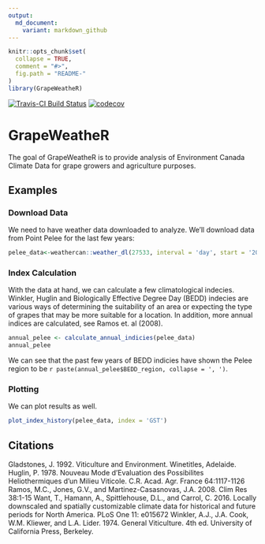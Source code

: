 ```yaml
---
output:
  md_document:
    variant: markdown_github
---
```


<!-- README.md is generated from README.Rmd. Please edit that file -->

```r
knitr::opts_chunk$set(
  collapse = TRUE,
  comment = "#>",
  fig.path = "README-"
)
library(GrapeWeatheR)
```

[![Travis-CI Build Status](https://travis-ci.org/pbulsink/GrapeWeatheR.svg?branch=master)](https://travis-ci.org/pbulsink/GrapeWeatheR)
[![codecov](https://codecov.io/gh/pbulsink/GrapeWeatheR/branch/master/graph/badge.svg)](https://codecov.io/gh/pbulsink/GrapeWeatheR)

# GrapeWeatheR

The goal of GrapeWeatheR is to provide analysis of Environment Canada Climate Data for grape growers and agriculture purposes.

## Examples

### Download Data
We need to have weather data downloaded to analyze. We'll download data from Point Pelee for the last few years:

```r
pelee_data<-weathercan::weather_dl(27533, interval = 'day', start = '2011-01-01', end = '2017-12-31')
```

### Index Calculation
With the data at hand, we can calculate a few climatological indecies. Winkler, Huglin and Biologically Effective Degree Day (BEDD) indecies are various ways of determining the suitability of an area or expecting the type of grapes that may be more suitable for a location. In addition, more annual indices are calculated, see Ramos et. al (2008). 

```r
annual_pelee <- calculate_annual_indicies(pelee_data)
annual_pelee
```

We can see that the past few years of BEDD indicies have shown the Pelee region to be `r paste(annual_pelee$BEDD_region, collapse = ', ')`. 

### Plotting
We can plot results as well. 
```r
plot_index_history(pelee_data, index = 'GST')
```


## Citations
Gladstones, J. 1992. Viticulture and Environment. Winetitles, Adelaide.
Huglin, P. 1978. Nouveau Mode d'Evaluation des Possibilites Heliothermiques d'un Milieu Viticole. C.R. Acad. Agr. France 64:1117-1126
Ramos, M.C., Jones, G.V., and Martinez-Casasnovas, J.A. 2008. Clim Res 38:1-15
Want, T., Hamann, A., Spittlehouse, D.L., and Carrol, C. 2016. Locally downscaled and spatially customizable climate data for historical and future periods for North America. PLoS One 11: e015672
Winkler, A.J., J.A. Cook, W.M. Kliewer, and L.A. Lider. 1974. General Viticulture. 4th ed. University of California Press, Berkeley.
 
